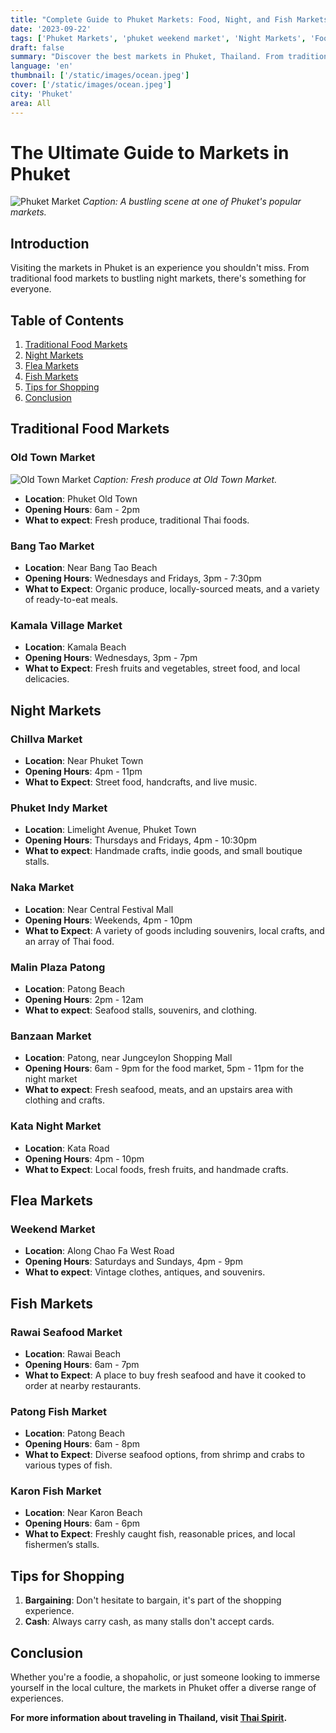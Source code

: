 ```yaml
---
title: "Complete Guide to Phuket Markets: Food, Night, and Fish Markets You Must Visit"
date: '2023-09-22'
tags: ['Phuket Markets', 'phuket weekend market', 'Night Markets', 'Food Markets', 'Fish Markets', 'Phuket Shopping', 'Thailand Travel', 'Local Produce', 'Street Food', 'Handmade Crafts', 'Tourist Attractions']
draft: false
summary: "Discover the best markets in Phuket, Thailand. From traditional food markets and lively night markets to fresh fish markets, our comprehensive guide covers it all. Explore now!"
language: 'en'
thumbnail: ['/static/images/ocean.jpeg']
cover: ['/static/images/ocean.jpeg']
city: 'Phuket'
area: All
---
```


# The Ultimate Guide to Markets in Phuket

![Phuket Market](your-first-image-url-here)
*Caption: A bustling scene at one of Phuket's popular markets.*

## Introduction

Visiting the markets in Phuket is an experience you shouldn't miss. From traditional food markets to bustling night markets, there's something for everyone.

## Table of Contents

1. [Traditional Food Markets](#traditional-food-markets)
2. [Night Markets](#night-markets)
3. [Flea Markets](#flea-markets)
4. [Fish Markets](#fish-markets)
5. [Tips for Shopping](#tips-for-shopping)
6. [Conclusion](#conclusion)

## Traditional Food Markets

### Old Town Market

![Old Town Market](your-second-image-url-here)
*Caption: Fresh produce at Old Town Market.*

* **Location**: Phuket Old Town
* **Opening Hours**: 6am - 2pm
* **What to expect**: Fresh produce, traditional Thai foods.

### Bang Tao Market

* **Location**: Near Bang Tao Beach
* **Opening Hours**: Wednesdays and Fridays, 3pm - 7:30pm
* **What to Expect**: Organic produce, locally-sourced meats, and a variety of ready-to-eat meals.

### Kamala Village Market

* **Location**: Kamala Beach
* **Opening Hours**: Wednesdays, 3pm - 7pm
* **What to Expect**: Fresh fruits and vegetables, street food, and local delicacies.

## Night Markets

### Chillva Market

* **Location**: Near Phuket Town
* **Opening Hours**: 4pm - 11pm
* **What to Expect**: Street food, handcrafts, and live music.

### Phuket Indy Market

* **Location**: Limelight Avenue, Phuket Town
* **Opening Hours**: Thursdays and Fridays, 4pm - 10:30pm
* **What to expect**: Handmade crafts, indie goods, and small boutique stalls.

### Naka Market

* **Location**: Near Central Festival Mall
* **Opening Hours**: Weekends, 4pm - 10pm
* **What to Expect**: A variety of goods including souvenirs, local crafts, and an array of Thai food.

### Malin Plaza Patong

* **Location**: Patong Beach
* **Opening Hours**: 2pm - 12am
* **What to expect**: Seafood stalls, souvenirs, and clothing.

### Banzaan Market

* **Location**: Patong, near Jungceylon Shopping Mall
* **Opening Hours**: 6am - 9pm for the food market, 5pm - 11pm for the night market
* **What to expect**: Fresh seafood, meats, and an upstairs area with clothing and crafts.

### Kata Night Market

* **Location**: Kata Road
* **Opening Hours**: 4pm - 10pm
* **What to Expect**: Local foods, fresh fruits, and handmade crafts.

## Flea Markets

### Weekend Market

* **Location**: Along Chao Fa West Road
* **Opening Hours**: Saturdays and Sundays, 4pm - 9pm
* **What to expect**: Vintage clothes, antiques, and souvenirs.

## Fish Markets

### Rawai Seafood Market

* **Location**: Rawai Beach
* **Opening Hours**: 6am - 7pm
* **What to Expect**: A place to buy fresh seafood and have it cooked to order at nearby restaurants.

### Patong Fish Market

* **Location**: Patong Beach
* **Opening Hours**: 6am - 8pm
* **What to Expect**: Diverse seafood options, from shrimp and crabs to various types of fish.

### Karon Fish Market

* **Location**: Near Karon Beach
* **Opening Hours**: 6am - 6pm
* **What to Expect**: Freshly caught fish, reasonable prices, and local fishermen’s stalls.

## Tips for Shopping

1. **Bargaining**: Don't hesitate to bargain, it's part of the shopping experience.
2. **Cash**: Always carry cash, as many stalls don't accept cards.

## Conclusion

Whether you're a foodie, a shopaholic, or just someone looking to immerse yourself in the local culture, the markets in Phuket offer a diverse range of experiences.

**For more information about traveling in Thailand, visit [Thai Spirit](your-website-link).**
